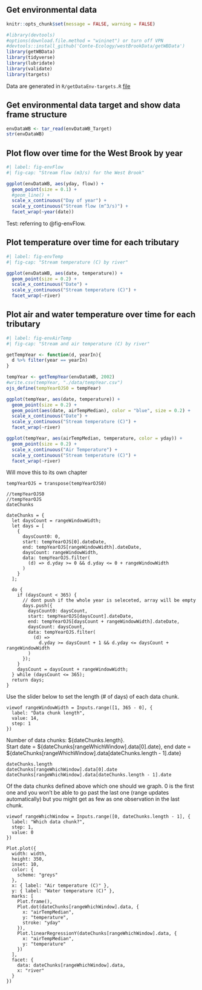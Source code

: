 ## Get environmental data

```r
knitr::opts_chunk$set(message = FALSE, warning = FALSE)
```

```r
#library(devtools)
#options(download.file.method = "wininet") or turn off VPN
#devtools::install_github('Conte-Ecology/westBrookData/getWBData')
library(getWBData)
library(tidyverse)
library(lubridate)
library(validate)
library(targets)
```

Data are generated in `R/getDataEnv-targets.R` [file](https://github.com/bletcher/wbBook_quarto_targets/blob/main/R/getDataEnv_targets.R)  

## Get environmental data target and show data frame structure

```r
envDataWB <- tar_read(envDataWB_Target)
str(envDataWB)
```

## Plot flow over time for the West Brook by year

```r
#| label: fig-envFlow
#| fig-cap: "Stream flow (m3/s) for the West Brook"

ggplot(envDataWB, aes(yday, flow)) +
  geom_point(size = 0.1) + 
  #geom_line() +
  scale_x_continuous("Day of year") +
  scale_y_continuous("Stream flow (m^3/s)") +
  facet_wrap(~year(date))


```

Test: referring to @fig-envFlow.

## Plot temperature over time for each tributary

```r
#| label: fig-envTemp
#| fig-cap: "Stream temperature (C) by river"

ggplot(envDataWB, aes(date, temperature)) +
  geom_point(size = 0.2) +
  scale_x_continuous("Date") +
  scale_y_continuous("Stream temperature (C)") +
  facet_wrap(~river)
```


## Plot air and water temperature over time for each tributary

```r
#| label: fig-envAirTemp
#| fig-cap: "Stream and air temperature (C) by river"

getTempYear <- function(d, yearIn){
  d %>% filter(year == yearIn)
}

tempYear <- getTempYear(envDataWB, 2002)
#write.csv(tempYear, "./data/tempYear.csv")
ojs_define(tempYearOJS0 = tempYear)

ggplot(tempYear, aes(date, temperature)) +
  geom_point(size = 0.2) +
  geom_point(aes(date, airTempMedian), color = "blue", size = 0.2) +
  scale_x_continuous("Date") +
  scale_y_continuous("Stream temperature (C)") +
  facet_wrap(~river)

ggplot(tempYear, aes(airTempMedian, temperature, color = yday)) +
  geom_point(size = 0.2) +
  scale_x_continuous("Air Temperature") +
  scale_y_continuous("Stream temperature (C)") +
  facet_wrap(~river)
```






Will move this to its own chapter
```ojs
tempYearOJS = transpose(tempYearOJS0)

//tempYearOJS0
//tempYearOJS
dateChunks
```


```ojs
dateChunks = {
  let daysCount = rangeWindowWidth;
  let days = [
    {
      daysCount0: 0,
      start: tempYearOJS[0].dateDate,
      end: tempYearOJS[rangeWindowWidth].dateDate,
      daysCount: rangeWindowWidth,
      data: tempYearOJS.filter(
        (d) => d.yday >= 0 && d.yday <= 0 + rangeWindowWidth
      )
    }
  ];

  do {
    if (daysCount < 365) {
      // dont push if the whole year is seleceted, array will be empty
      days.push({
        daysCount0: daysCount,
        start: tempYearOJS[daysCount].dateDate,
        end: tempYearOJS[daysCount + rangeWindowWidth].dateDate,
        daysCount: daysCount,
        data: tempYearOJS.filter(
          (d) =>
            d.yday >= daysCount + 1 && d.yday <= daysCount + rangeWindowWidth
        )
      });
    }
    daysCount = daysCount + rangeWindowWidth;
  } while (daysCount <= 365);
  return days;
}
```

Use the slider below to set the length (# of days) of each data chunk.
```ojs
viewof rangeWindowWidth = Inputs.range([1, 365 - 0], {
  label: "Data chunk length",
  value: 14,
  step: 1
})
```


Number of data chunks: ${dateChunks.length}.   
Start date = ${dateChunks[rangeWhichWindow].data[0].date}, end date = ${dateChunks[rangeWhichWindow].data[dateChunks.length - 1].date}
```ojs
dateChunks.length
dateChunks[rangeWhichWindow].data[0].date
dateChunks[rangeWhichWindow].data[dateChunks.length - 1].date
```

Of the data chunks defined above which one should we graph. 0 is the first one and you won't be able to go past the last one (range updates automatically) but you might get as few as one observation in the last chunk.

```ojs
viewof rangeWhichWindow = Inputs.range([0, dateChunks.length - 1], {
  label: "Which data chunk?",
  step: 1,
  value: 0
})
```

```ojs
Plot.plot({
  width: width,
  height: 350,
  inset: 10,
  color: {
    scheme: "greys"
  },
  x: { label: "Air temperature (C)" },
  y: { label: "Water temperature (C)" },
  marks: [
    Plot.frame(),
    Plot.dot(dateChunks[rangeWhichWindow].data, {
      x: "airTempMedian",
      y: "temperature",
      stroke: "yday"
    }),
    Plot.linearRegressionY(dateChunks[rangeWhichWindow].data, {
      x: "airTempMedian",
      y: "temperature"
    })
  ],
  facet: {
    data: dateChunks[rangeWhichWindow].data,
    x: "river"
  }
})
```

